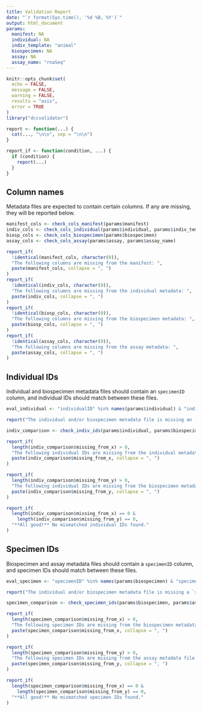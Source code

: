 ```yaml
---
title: Validation Report
date: "`r format(Sys.time(), '%d %B, %Y')`"
output: html_document
params:
  manifest: NA
  individual: NA
  indiv_template: "animal"
  biospecimen: NA
  assay: NA
  assay_name: "rnaSeq"
---
```


```r
knitr::opts_chunk$set(
  echo = FALSE,
  message = FALSE,
  warning = FALSE,
  results = "asis",
  error = TRUE
)
library("dccvalidator")

report <- function(...) {
  cat(..., "\n\n", sep = "\n\n")
}

report_if <- function(condition, ...) {
  if (condition) {
    report(...)
  }
}

```

## Column names

Metadata files are expected to contain certain columns. If any are missing, they will be reported below.

```r
manifest_cols <- check_cols_manifest(params$manifest)
indiv_cols <- check_cols_individual(params$individual, params$indiv_template)
biosp_cols <- check_cols_biospecimen(params$biospecimen)
assay_cols <- check_cols_assay(params$assay, params$assay_name)

report_if(
  !identical(manifest_cols, character(0)),
  "The following columns are missing from the manifest: ",
  paste(manifest_cols, collapse = ", ")
)
report_if(
  !identical(indiv_cols, character(0)),
  "The following columns are missing from the individual metadata: ",
  paste(indiv_cols, collapse = ", ")
)
report_if(
  !identical(biosp_cols, character(0)),
  "The following columns are missing from the biospecimen metadata: ",
  paste(biosp_cols, collapse = ", ")
)
report_if(
  !identical(assay_cols, character(0)),
  "The following columns are missing from the assay metadata: ",
  paste(assay_cols, collapse = ", ")
)
```

## Individual IDs

Individual and biospecimen metadata files should contain an `specimenID` column,
and individual IDs should match between these files.

```r
eval_individual <- "individualID" %in% names(params$individual) & "individualID" %in% names(params$biospecimen)
```

```r
report("The individual and/or biospecimen metadata file is missing an `individualID` column.")
```

```r
indiv_comparison <- check_indiv_ids(params$individual, params$biospecimen)

report_if(
  length(indiv_comparison$missing_from_x) > 0,
  "The following individual IDs are missing from the individual metadata file. This should be fixed:\n",
  paste(indiv_comparison$missing_from_x, collapse = ", ")
)

report_if(
  length(indiv_comparison$missing_from_y) > 0,
  "The following individual IDs are missing from the biospecimen metadata file. This may need to be fixed:\n",
  paste(indiv_comparison$missing_from_y, collapse = ", ")
)

report_if(
  length(indiv_comparison$missing_from_x) == 0 &
    length(indiv_comparison$missing_from_y) == 0,
  "**All good!** No mismatched individual IDs found."
)
```

## Specimen IDs

Biospecimen and assay metadata files should contain a `specimenID` column, and
specimen IDs should match between these files.

```r
eval_specimen <- "specimenID" %in% names(params$biospecimen) & "specimenID" %in% names(params$assay)
```

```r
report("The individual and/or biospecimen metadata file is missing a `specimenID` column.")
```

```r
specimen_comparison <- check_specimen_ids(params$biospecimen, params$assay)

report_if(
  length(specimen_comparison$missing_from_x) > 0,
  "The following specimen IDs are missing from the biospecimen metadata file. This should be fixed:\n",
  paste(specimen_comparison$missing_from_x, collapse = ", ")
)

report_if(
  length(specimen_comparison$missing_from_y) > 0,
  "The following specimen IDs are missing from the assay metadata file. This may need to be fixed:\n",
  paste(specimen_comparison$missing_from_y, collapse = ", ")
)

report_if(
  length(specimen_comparison$missing_from_x) == 0 &
    length(specimen_comparison$missing_from_y) == 0,
  "**All good!** No mismatched specimen IDs found."
)
```
